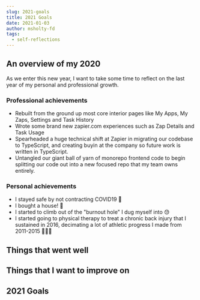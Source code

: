 ```yaml
---
slug: 2021-goals
title: 2021 Goals
date: 2021-01-03
author: msholty-fd
tags:
  - self-reflections
---
```


## An overview of my 2020

As we enter this new year, I want to take some time to reflect on the last year of my personal and professional growth.

### Professional achievements

- Rebuilt from the ground up most core interior pages like My Apps, My Zaps, Settings and Task History
- Wrote some brand new zapier.com experiences such as Zap Details and Task Usage
- Spearheaded a huge technical shift at Zapier in migrating our codebase to TypeScript, and creating buyin at the company so future work is written in TypeScript.
- Untangled our giant ball of yarn of monorepo frontend code to begin splitting our code out into a new focused repo that my team owns entirely.

### Personal achievements

- I stayed safe by not contracting COVID19 🦠
- I bought a house! 🏡
- I started to climb out of the "burnout hole" I dug myself into 😓
- I started going to physical therapy to treat a chronic back injury that I sustained in 2016, decimating a lot of athletic progress I made from 2011-2015 🏋🏻‍♀️

## Things that went well

## Things that I want to improve on

## 2021 Goals
